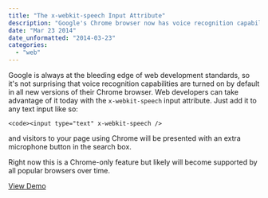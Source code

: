 ```yaml
---
title: "The x-webkit-speech Input Attribute"
description: "Google's Chrome browser now has voice recognition capabilities, thanks to the x-webkit-speech input attribute. Just add it to a text input field, and users on Chrome will see an extra microphone button in the search box. Check out the demo to see it in action!"
date: "Mar 23 2014"
date_unformatted: "2014-03-23"
categories:
  - "web"
---
```


Google is always at the bleeding edge of web development standards, so it's not surprising that voice recognition capabilities are turned on by default in all new versions of their Chrome browser. Web developers can take advantage of it today with the `x-webkit-speech` input attribute. Just add it to any text input like so:

`<code><input type="text" x-webkit-speech />`

and visitors to your page using Chrome will be presented with an extra microphone button in the search box.

Right now this is a Chrome-only feature but likely will become supported by all popular browsers over time.

[View Demo](http://slides.html5rocks.com/#speech-input)

